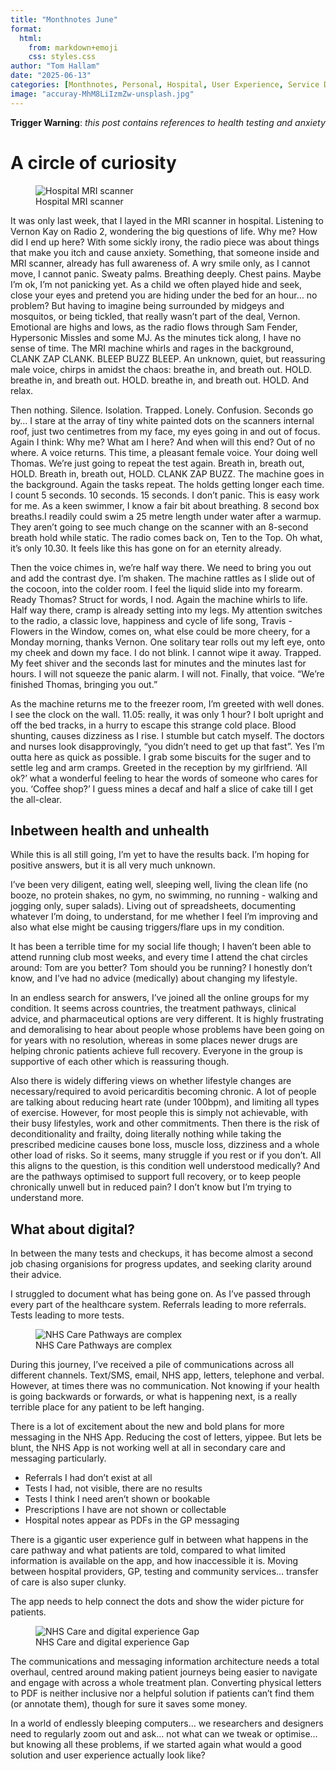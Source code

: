 ```yaml
---
title: "Monthnotes June"
format:
  html:
    from: markdown+emoji
    css: styles.css
author: "Tom Hallam"
date: "2025-06-13"
categories: [Monthnotes, Personal, Hospital, User Experience, Service Design, Usability, Healthcare, Digital, Bookings, Running]
image: "accuray-MhM8LiIzmZw-unsplash.jpg"
---
```


**Trigger Warning**: *this post contains references to health testing and anxiety*

# A circle of curiosity

![Hospital MRI scanner](accuray-MhM8LiIzmZw-unsplash.jpg)

It was only last week, that I layed in the MRI scanner in hospital. Listening to Vernon Kay on Radio 2, wondering the big questions of life. Why me? How did I end up here?
With some sickly irony, the radio piece was about things that make you itch and cause anxiety. Something, that someone inside and MRI scanner, already has full awareness of. A wry smile only, as I cannot move, I cannot panic. 
Sweaty palms. Breathing deeply. Chest pains.
Maybe I'm ok, I'm not panicking yet. As a child we often played hide and seek, close your eyes and pretend you are hiding under the bed for an hour... no problem?
But having to imagine being surrounded by midgeys and mosquitos, or being tickled, that really wasn't part of the deal, Vernon.
Emotional are highs and lows, as the radio flows through Sam Fender, Hypersonic Missles and some MJ. 
As the minutes tick along, I have no sense of time. The MRI machine whirls and rages in the background, CLANK ZAP CLANK. BLEEP BUZZ BLEEP. 
An unknown, quiet, but reassuring male voice, chirps in amidst the chaos: breathe in, and breath out. HOLD. breathe in, and breath out. HOLD. breathe in, and breath out. HOLD. And relax.

Then nothing. 
Silence.
Isolation. 
Trapped.
Lonely. 
Confusion.
Seconds go by... I stare at the array of tiny white painted dots on the scanners internal roof, just two centimetres from my face, my eyes going in and out of focus.
Again I think: Why me? What am I here?
And when will this end?
Out of no where. A voice returns. This time, a pleasant female voice. 
Your doing well Thomas. We're just going to repeat the test again. 
Breath in, breath out, HOLD. Breath in, breath out, HOLD. CLANK ZAP BUZZ. The machine goes in the background.
Again the tasks repeat. The holds getting longer each time. I count 5 seconds. 10 seconds. 15 seconds. I don't panic. 
This is easy work for me. As a keen swimmer, I know a fair bit about breathing. 8 second box breaths.I readily could swim a 25 metre length under water after a warmup.
They aren't going to see much change on the scanner with an 8-second breath hold while static.
The radio comes back on, Ten to the Top. Oh what, it's only 10.30. It feels like this has gone on for an eternity already.  

Then the voice chimes in, we're half way there.
We need to bring you out and add the contrast dye.
I'm shaken. The machine rattles as I slide out of the cocoon, into the colder room.
I feel the liquid slide into my forearm. 
Ready Thomas?
Struct for words, I nod.
Again the machine whirls to life.
Half way there, cramp is already setting into my legs. 
My attention switches to the radio, a classic love, happiness and cycle of life song, Travis - Flowers in the Window, comes on, what else could be more cheery, for a Monday morning, thanks Vernon.
One solitary tear rolls out my left eye, onto my cheek and down my face. 
I do not blink. 
I cannot wipe it away.
Trapped.
My feet shiver and the seconds last for minutes and the minutes last for hours.
I will not squeeze the panic alarm. I will not.
Finally, that voice. 
"We're finished Thomas, bringing you out."

As the machine returns me to the freezer room, I'm greeted with well dones. I see the clock on the wall. 11.05: really, it was only 1 hour?
I bolt upright and off the bed tracks, in a hurry to escape this strange cold place.
Blood shunting, causes dizziness as I rise. I stumble but catch myself. 
The doctors and nurses look disapprovingly, "you didn't need to get up that fast". 
Yes I'm outta here as quick as possible. I grab some biscuits for the suger and to settle leg and arm cramps.
Greeted in the reception by my girlfriend.
'All ok?' what a wonderful feeling to hear the words of someone who cares for you. 
'Coffee shop?' I guess mines a decaf and half a slice of cake till I get the all-clear. 


## Inbetween health and unhealth

While this is all still going, I'm yet to have the results back. I'm hoping for positive answers, but it is all very much unknown.

I've been very diligent, eating well, sleeping well, living the clean life (no booze, no protein shakes, no gym, no swimming, no running - walking and jogging only, super salads). Living out of spreadsheets, documenting whatever I'm doing, to understand, for me whether I feel I'm improving and also what else might be causing triggers/flare ups in my condition.

It has been a terrible time for my social life though; I haven't been able to attend running club most weeks, and every time I attend the chat circles around: Tom are you better? Tom should you be running? I honestly don't know, and I've had no advice (medically) about changing my lifestyle.

In an endless search for answers, I've joined all the online groups for my condition. It seems across countries, the treatment pathways, clinical advice, and pharmaceutical options are very different. It is highly frustrating and demoralising to hear about people whose problems have been going on for years with no resolution, whereas in some places newer drugs are helping chronic patients achieve full recovery. Everyone in the group is supportive of each other which is reassuring though.

Also there is widely differing views on whether lifestyle changes are necessary/required to avoid pericarditis becoming chronic. A lot of people are talking about reducing heart rate (under 100bpm), and limiting all types of exercise. However, for most people this is simply not achievable, with their busy lifestyles, work and other commitments. Then there is the risk of deconditionality and frailty, doing literally nothing while taking the prescribed medicine causes bone loss, muscle loss, dizziness and a whole other load of risks. So it seems, many struggle if you rest or if you don't.
All this aligns to the question, is this condition well understood medically? And are the pathways optimised to support full recovery, or to keep people chronically unwell but in reduced pain? I don't know but I'm trying to understand more.

## What about digital?

In between the many tests and checkups, it has become almost a second job chasing organisions for progress updates, and seeking clarity around their advice. 

I struggled to document what has being gone on. As I've passed through every part of the healthcare system. Referrals leading to more referrals. Tests leading to more tests.

![NHS Care Pathways are complex](carepathway.png){.external fig-alt="A diagram showing a complex care pathway with a number of NHS services, split down by what comunications were received as well as what happened at each stage." fig-align=left}

During this journey, I've received a pile of communications across all different channels. Text/SMS, email, NHS app, letters, telephone and verbal. However, at times there was no communication. Not knowing if your health is going backwards or forwards, or what is happening next, is a really terrible place for any patient to be left hanging.

There is a lot of excitement about the new and bold plans for more messaging in the NHS App. Reducing the cost of letters, yippee. But lets be blunt, the NHS App is not working well at all in secondary care and messaging particularly. 

* Referrals I had don't exist at all
* Tests I had, not visible, there are no results 
* Tests I think I need aren't shown or bookable
* Prescriptions I have are not shown or collectable
* Hospital notes appear as PDFs in the GP messaging

There is a gigantic user experience gulf in between what happens in the care pathway and what patients are told, compared to what limited information is available on the app, and how inaccessible it is. 
Moving between hospital providers, GP, testing and community services... transfer of care is also super clunky. 

The app needs to help connect the dots and show the wider picture for patients. 


![NHS Care and digital experience Gap](NHSApp.png){.external fig-alt="A ven diagram showing how expectations for digital should aling with what is happening in the real world context." fig-align=left}

The communications and messaging information architecture needs a total overhaul, centred around making patient journeys being easier to navigate and engage with across a whole treatment plan. Converting physical letters to PDF is neither inclusive nor a helpful solution if patients can't find them (or annotate them), though for sure it saves some money.

In a world of endlessly bleeping computers... we researchers and designers need to regularly zoom out and ask... not what can we tweak or optimise... but knowing all these problems, if we started again what would a good solution and user experience actually look like?